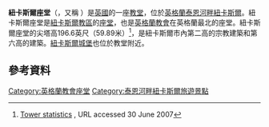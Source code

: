 {{expand|time=2014-07-21T07:25:02+00:00}}
{{Infobox church
| name                   = 紐卡斯爾座堂
| fullname               = 聖尼古拉座堂
| image                  = Newcastle upon Tyne, England.jpg
| imagesize              = 
| imagealt               = 
| landscape              = 
| caption                = 
| pushpin map            = Tyne and Wear
| pushpin label position = top
| pushpin map alt        = 
| pushpin mapsize        = 
| map caption            = Shown within Tyne and Wear
| coordinates            = {{coord|54|58|12|N|1|36|40|W|region:GB-NET|format=dms|display=title}}
| osgraw                 = <!-- TEXT -->
| osgridref              = <!-- {{gbmappingsmall|TEXT}} -->
| location               = [[泰恩-威爾郡|泰恩-威爾郡]][[泰恩河畔新堡|泰恩河畔新堡]]
| country                = [[英格蘭|英格蘭]]
| denomination           = [[英格蘭教會|英格蘭教會]]
| churchmanship         = [[高教會派|高教會派]]
| membership             = 
| website                = [http://www.stnicholascathedral.co.uk stnicholascathedral.co.uk]
| former name            = 
| bull date              = 
| consecrated date       = 
| people                 = 
| status                 = [[教堂|教堂]]
| functional status      = 活躍
| heritage designation   = 
| designated date        = 
| previous cathedrals    = 
| architect              = 
| architectural type     = 
| style                  = {{Link-en|英倫哥德式建築|English Gothic architecture|英倫哥德式}}
| years built            = {{circa|1080}}{{snd}}{{circa|1500}}
| groundbreaking         = 
| completed date         = 
| construction cost      = 
| closed date            = 
| demolished date        = 
| capacity               =1000 
| length                 = 
| length nave            = 
| length choir           = 
| width                  = 
| width nave             = 
| width transepts        = 
| height                 = 
| height nave            = 
| height choir           = 
| dome quantity          = 
| dome height outer      = 
| dome height inner      = 
| dome dia outer         = 
| dome dia inner         = 
| tower quantity         = 1
| tower height           = 
| spire quantity         = 
| spire height           = 
| archdiocese            = 
| metropolis             = 
| diocese                = [[聖公會紐卡斯爾教區|紐卡斯爾教區]]
| diocese start          = 1882
| province               = [[約克教省|約克教省]]
| archbishop             = 
| bishop                 = {{Link-en|克莉絲汀·哈德曼|Christine Hardman}}
| dean                   = {{Link-en|克里斯·達禮士敦|Chris Dalliston}}
| provost                = 
| canon                  = John Sinclair（[[傳福音|福傳]]）
| chancellor            = Steven Harvey（教育）
| precentor              = Clare MacLaren（[[禮拜儀式|禮]][[基督教音樂|樂]]）
| archdeacon             = {{Link-en|傑佛瑞·文森·米勒|Geoff Miller (priest)}}（{{Link-en|諾森伯蘭郡會吏長|Archdeacon of Northumberland|諾森伯蘭}}）
| reader                 = 
| director               = Ian Roberts
| organist               = Kris Thomsett
}}
'''紐卡斯爾座堂'''（{{lang|en|'''Newcastle Cathedral'''}}，又稱 {{lang|en|'''Cathedral Church of St Nicholas'''}}）是[[英國|英國]]的一座[[教堂|教堂]]，位於[[英格蘭|英格蘭]][[泰恩河畔紐卡斯爾|泰恩河畔紐卡斯爾]]。紐卡斯爾座堂是[[聖公會紐卡斯爾教區|紐卡斯爾教區]]的[[座堂|座堂]]，也是[[英格蘭教會|英格蘭教會]]在英格蘭最北的座堂。紐卡斯爾座堂的尖塔高196.6英尺（59.89米）<ref>[http://newcastle-ang-cathedral-stnicholas.org.uk/aframe.html Tower statistics] {{Wayback|url=http://newcastle-ang-cathedral-stnicholas.org.uk/aframe.html |date=20070622015445 }}, URL accessed 30 June 2007</ref>，是紐卡斯爾市內第二高的宗教建築和第六高的建築。[[紐卡斯爾城堡|紐卡斯爾城堡]]也位於教堂附近。

==參考資料==
{{Reflist|3}}

{{英格蘭教會座堂}}

[[Category:英格蘭教會座堂|Category:英格蘭教會座堂]]
[[Category:泰恩河畔紐卡斯爾旅遊景點|Category:泰恩河畔紐卡斯爾旅遊景點]]
